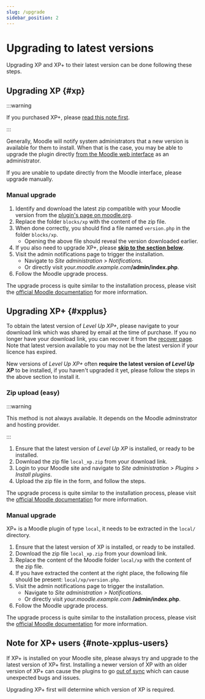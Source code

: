 ```yaml
---
slug: /upgrade
sidebar_position: 2
---
```


# Upgrading to latest versions

Upgrading XP and XP+ to their latest version can be done following these steps.

## Upgrading XP {#xp}

:::warning

If you purchased XP+, please [read this note first](#note-xpplus-users).

:::

Generally, Moodle will notify system administrators that a new version is available for them to install. When that is the case, you may be able to upgrade the plugin directly [from the Moodle web interface](https://docs.moodle.org/en/Installing_plugins#Plugin_updating_from_within_Moodle) as an administrator.

If you are unable to update directly from the Moodle interface, please upgrade manually.

### Manual upgrade

1. Identify and download the latest zip compatible with your Moodle version from the [plugin's page on moodle.org](https://moodle.org/plugins/pluginversions.php?plugin=block_xp).
2. Replace the folder `blocks/xp` with the content of the zip file.
3. When done correctly, you should find a file named `version.php` in the folder `blocks/xp`.
   - Opening the above file should reveal the version downloaded earlier.
4. If you also need to upgrade XP+, please **[skip to the section below](#xpplus)**.
5. Visit the admin notifications page to trigger the installation.
   - Navigate to _Site administration > Notifications_.
   - Or directly visit _your.moodle.example.com_**/admin/index.php**.
6. Follow the Moodle upgrade process.

The upgrade process is quite similar to the installation process, please visit the [official Moodle documentation](https://docs.moodle.org/en/Installing_plugins) for more information.

## Upgrading XP+ {#xpplus}

To obtain the latest version of _Level Up XP+_, please navigate to your download link which was shared by email at the time of purchase. If you no longer have your download link, you can recover it from the [recover page](https://levelup.plus/recover). Note that latest version available to you may not be the latest version if your licence has expired.

New versions of _Level Up XP+_ often **require the latest version of _Level Up XP_** to be installed, if you haven't upgraded it yet, please follow the steps in the above section to install it.

### Zip upload (easy)

:::warning

This method is not always available. It depends on the Moodle adminstrator and hosting provider.

:::

1. Ensure that the latest version of _Level Up XP_ is installed, or ready to be installed.
2. Download the zip file `local_xp.zip` from your download link.
3. Login to your Moodle site and navigate to _Site administration > Plugins > Install plugins_.
4. Upload the zip file in the form, and follow the steps.

The upgrade process is quite similar to the installation process, please visit the [official Moodle documentation](https://docs.moodle.org/en/Installing_plugins) for more information.

### Manual upgrade

XP+ is a Moodle plugin of type `local`, it needs to be extracted in the `local/` directory.

1. Ensure that the latest version of XP is installed, or ready to be installed.
2. Download the zip file `local_xp.zip` from your download link.
3. Replace the content of the Moodle folder `local/xp` with the content of the zip file.
4. If you have extracted the content at the right place, the following file should be present: `local/xp/version.php`.
5. Visit the admin notifications page to trigger the installation.
   - Navigate to _Site administration > Notifications_.
   - Or directly visit _your.moodle.example.com_ **/admin/index.php**.
6. Follow the Moodle upgrade process.

The upgrade process is quite similar to the installation process, please visit the [official Moodle documentation](https://docs.moodle.org/en/Installing_plugins) for more information.

## Note for XP+ users {#note-xpplus-users}

If XP+ is installed on your Moodle site, please always try and upgrade to the latest version of XP+ first. Installing a newer version of XP with an older version of XP+ can cause the plugins to go [out of sync](/troubleshooting/plugins-out-of-sync/index.mdx) which can cause unexpected bugs and issues.

Upgrading XP+ first will determine which version of XP is required.
